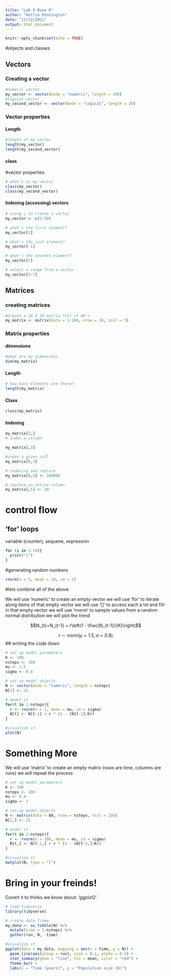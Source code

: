 ```yaml
---
title: "Lab 9 Base R"
author: "Hollie Pennington"
date: "11/22/2021"
output: html_document
---
```


```r
knitr::opts_chunk$set(echo = TRUE)
```

#objects and classes 

## Vectors 

### Creating a vector 

```r
#numeric vector 
my_vector <- vector(mode = "numeric", length = 100)
#logical vector
my_second_vector <- vector(mode = "logical", length = 20)
```

### Vector properties 


#### Length 

```r
#length of my vector
length(my_vector)
length(my_second_vector)
```

#### class 

#vector properties 

```r
# what's in my vector
class(my_vector)
class(my_second_vector)
```

#### Indexing (accessing) vectors

```r
# using c to create a vector 
my_vector <- c(1:50)

# what's the first element? 
my_vector[1]

# what's the last element? 
my_vector[-1]

# what's the seventh element? 
my_vector[7]

# select a range from a vector 
my_vector[3:7]
```

## Matrices 

### creating matrices 

```r
#Create a 10 X 10 matrix full of NA's 
my_matrix <- matrix(data = 1:100, nrow = 20, ncol = 5)
```

### Matrix properties 

#### dimensions 

```r
#what are my dimensions 
dim(my_matrix)
```

#### Length 

```r
# how many elements are there? 
length(my_matrix)
```

#### Class

```r
class(my_matrix)
```
#### Indexing 

```r
my_matrix[2,]
# index a column 

my_matrix[,3]

#index a given cell 
my_matrix[8,3]

# indexing and replace 
my_matrix[8,3] <- 100000

# replace an entire column 
my_matrix[,5] <- 10
```

# control flow 

## 'for' loops 

variable (counter), sequene, expression 

```r
for (i in 1:10){
  print("i")
}
```

#generating random numbers

```r
rnorm(n = 5, mean = 10, sd = 2)
```

#lets combine all of the above 

We will use 'numeric' to create an empty vector 
we will use 'for' to iterate along items of that empty vector 
we will use '[]' to access each a lot and fill-in that empty vector 
we will use 'rnorm' to sample values from a random normal distribution 
we will plot the trend

$$N_{t}=N_{t-1} + r\left(1 - \frac{N_{t-1}}{K}\right)$$

$$
r \sim norm(\mu = 1.5, \sigma = 0.8)
$$
## writing the code down 

```r
# set up model parameters 
K <- 100 
nsteps <- 100
mu <- 1.5
sigma <- 0.8 

# set up model objects 
N <- vector(mode = "numeric", length = nsteps)
N[1] <- 25

# model it 
for(t in 2:nsteps){
  r <- rnorm(n = 1, mean = mu, sd = sigma)
  N[t] <- N[t-1] + r * (1 - (N[t-1]/K))
}

#visualize it 
plot(N)
```

# Something More 

We will use 'matrix' to create an empty matrix (rows are time, columns are runs)
we will repeat the process 

```r
# set up model parameters 
K <- 100 
nsteps <- 100
mu <- 0.4
sigma <- 1 

# set up model objects 
N <- matrix(data = NA, nrow = nsteps, ncol = 100)
N[1,] <- 25

# model it 
for(t in 2:nsteps){
  r <- rnorm(n = 100, mean = mu, sd = sigma)
  N[t,] <- N[t-1,] + r * (1 - (N[t-1,]/K))
}

#visualize it 
matplot(N, type = "l")
```

# Bring in your freinds! 

Covert it to thinks we know about: 'ggplot2' 

```r
# load tidyverse
library(tidyverse)

# create date.frame 
my_data <- as_tibble(N) %>%
  mutate(time = 1:nsteps) %>% 
  gather(run, N, -time)

#visualize it 
ggplot(data = my_data, mapping = aes(x = time, y = N)) + 
  geom_line(aes(group = run), size = 0.1, alpha = 0.5) + 
  stat_summary(geom = "line", fun = mean, color = "red") + 
  theme_bw() + 
  labs(x = "Time (years)", y = "Population size (N)")

```



